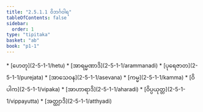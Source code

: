 ```yaml
---
title: "2.5.1.1 ဝိဘင်္ဂဝါရ"
tableOfContents: false
sidebar:
  order: 1
type: "tipitaka"
basket: "ab"
book: "p1-1"
---
```



<DynamicBreadcrumb />



<TableOfContents book="p1-1" section="2.5.1.1">
* [ဟေတု](2-5-1-1/hetu)
* [အာရမ္မဏာဒိ](2-5-1-1/arammanadi)
* [ပုရေဇာတ](2-5-1-1/purejata)
* [အာသေဝန](2-5-1-1/asevana)
* [ကမ္မ](2-5-1-1/kamma)
* [ဝိပါက](2-5-1-1/vipaka)
* [အာဟာရာဒိ](2-5-1-1/aharadi)
* [ဝိပ္ပယုတ္တ](2-5-1-1/vippayutta)
* [အတ္ထျာဒိ](2-5-1-1/atthyadi)
</TableOfContents>
